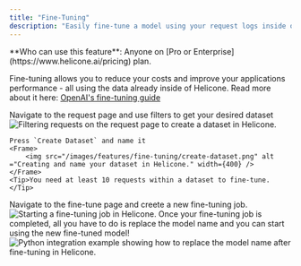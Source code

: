 ```yaml
---
title: "Fine-Tuning"
description: "Easily fine-tune a model using your request logs inside of Helicone."
---
```



<Info>
  **Who can use this feature**: Anyone on [Pro or
  Enterprise](https://www.helicone.ai/pricing) plan.
</Info>

Fine-tuning allows you to reduce your costs and improve your applications performance - all using the data already inside of Helicone. Read more about
it here: [OpenAI's fine-tuning guide](https://platform.openai.com/docs/guides/fine-tuning)

<Steps>
  <Step title="Create a dataset">
    Navigate to the request page and use filters to get your desired dataset
    <Frame>
      <img src="/images/features/fine-tuning/filters.png" alt="Filtering requests on the request page to create a dataset in Helicone."/>
    </Frame>

    Press `Create Dataset` and name it
    <Frame>
        <img src="/images/features/fine-tuning/create-dataset.png" alt ="Creating and name your dataset in Helicone." width={400} />
    </Frame>
    <Tip>You need at least 10 requests within a dataset to fine-tune.</Tip>

  </Step>
  <Step title="Start a fine-tuning job">
    Navigate to the fine-tune page and creete a new fine-tuning job.
    <Frame>
        <img src="/images/features/fine-tuning/fine-tune-job.png" alt="Starting a fine-tuning job in Helicone." width={400} />
    </Frame>
  </Step>
  <Step title="Replace your model name">
    Once your fine-tuning job is completed, all you have to do is replace the model name and you can start using the new fine-tuned model!
    <Frame caption="Example Python integration">
        <img src="/images/features/fine-tuning/model.png" alt="Python integration example showing how to replace the model name after fine-tuning in Helicone." width={600} />
    </Frame>
  </Step>
</Steps>

<QuestionsSection />
